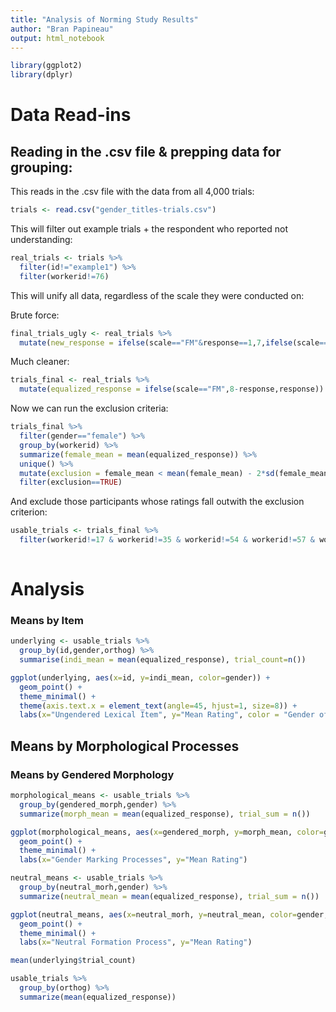 ```yaml
---
title: "Analysis of Norming Study Results"
author: "Bran Papineau"
output: html_notebook
---
```


```r
library(ggplot2)
library(dplyr)
```

# Data Read-ins

## Reading in the .csv file & prepping data for grouping:


This reads in the .csv file with the data from all 4,000 trials:

```r
trials <- read.csv("gender_titles-trials.csv")
```

This will filter out example trials + the respondent who reported not understanding: 

```r
real_trials <- trials %>%
  filter(id!="example1") %>% 
  filter(workerid!=76)
```


This will unify all data, regardless of the scale they were conducted on:

Brute force:
```r
final_trials_ugly <- real_trials %>%
  mutate(new_response = ifelse(scale=="FM"&response==1,7,ifelse(scale=="FM"&response==2,6,ifelse(scale=="FM"&response==3,5, ifelse(scale=="FM"&response==5,3, ifelse(scale=="FM"&response==6,2, ifelse(scale=="FM"&response==7,1,ifelse(scale=="FM"&response==4,4,response))))))))
```

Much cleaner:
```r
trials_final <- real_trials %>% 
  mutate(equalized_response = ifelse(scale=="FM",8-response,response))
```

Now we can run the exclusion criteria:

```r
trials_final %>% 
  filter(gender=="female") %>% 
  group_by(workerid) %>%
  summarize(female_mean = mean(equalized_response)) %>%
  unique() %>% 
  mutate(exclusion = female_mean < mean(female_mean) - 2*sd(female_mean)) %>%
  filter(exclusion==TRUE)
```

And exclude those participants whose ratings fall outwith the exclusion criterion: 

```r
usable_trials <- trials_final %>%
  filter(workerid!=17 & workerid!=35 & workerid!=54 & workerid!=57 & workerid!=68 & workerid!=69 & workerid!=72 & workerid!=86 & workerid!=89 & workerid != 107 & workerid != 111)
  
```


# Analysis

### Means by Item

```r
underlying <- usable_trials %>%
  group_by(id,gender,orthog) %>%
  summarise(indi_mean = mean(equalized_response), trial_count=n())
```

```r
ggplot(underlying, aes(x=id, y=indi_mean, color=gender)) + 
  geom_point() + 
  theme_minimal() + 
  theme(axis.text.x = element_text(angle=45, hjust=1, size=8)) + 
  labs(x="Ungendered Lexical Item", y="Mean Rating", color = "Gender of Form", title="Mean Gender Rating by Ungendered Form and Gender Seen")
```

## Means by Morphological Processes

### Means by Gendered Morphology

```r
morphological_means <- usable_trials %>%
  group_by(gendered_morph,gender) %>% 
  summarize(morph_mean = mean(equalized_response), trial_sum = n())
```

```r
ggplot(morphological_means, aes(x=gendered_morph, y=morph_mean, color=gender, size=trial_sum)) + 
  geom_point() + 
  theme_minimal() + 
  labs(x="Gender Marking Processes", y="Mean Rating")
```

```r
neutral_means <- usable_trials %>%
  group_by(neutral_morh,gender) %>% 
  summarize(neutral_mean = mean(equalized_response), trial_sum = n())
```
```r
ggplot(neutral_means, aes(x=neutral_morh, y=neutral_mean, color=gender, size=trial_sum)) + 
  geom_point() + 
  theme_minimal() + 
  labs(x="Neutral Formation Process", y="Mean Rating")
```

```r
mean(underlying$trial_count)
```



```r
usable_trials %>%
  group_by(orthog) %>%
  summarize(mean(equalized_response))
```


